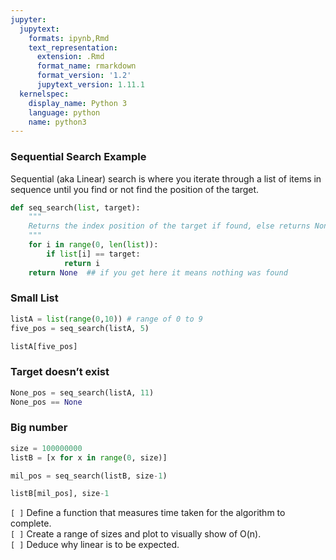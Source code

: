 ```yaml
---
jupyter:
  jupytext:
    formats: ipynb,Rmd
    text_representation:
      extension: .Rmd
      format_name: rmarkdown
      format_version: '1.2'
      jupytext_version: 1.11.1
  kernelspec:
    display_name: Python 3
    language: python
    name: python3
---
```


### Sequential Search Example

Sequential (aka Linear) search is where you iterate through a list of items in sequence until you find or not find the position of the target.

```python
def seq_search(list, target):
    """
    Returns the index position of the target if found, else returns None
    """
    for i in range(0, len(list)):
        if list[i] == target:
            return i
    return None  ## if you get here it means nothing was found
```

### Small List

```python
listA = list(range(0,10)) # range of 0 to 9
five_pos = seq_search(listA, 5)
```

```python
listA[five_pos]
```

### Target doesn't exist

```python
None_pos = seq_search(listA, 11)
None_pos == None
```

### Big number

```python
size = 100000000
listB = [x for x in range(0, size)]
```

```python
mil_pos = seq_search(listB, size-1)
```

```python
listB[mil_pos], size-1
```

`[ ]` Define a function that measures time taken for the algorithm to complete.  
`[ ]` Create a range of sizes and plot to visually show of O(n).  
`[ ]` Deduce why linear is to be expected.
